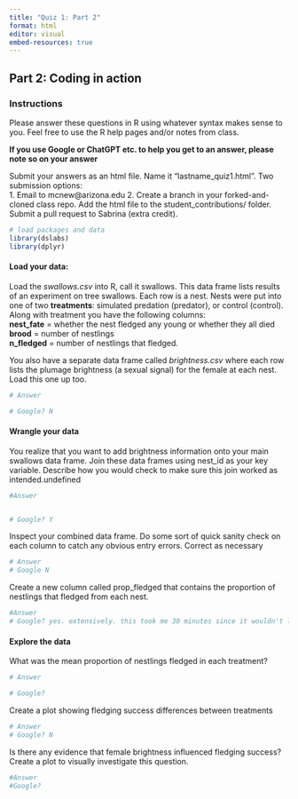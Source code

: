 ```yaml
---
title: "Quiz 1: Part 2"
format: html
editor: visual
embed-resources: true
---
```


## Part 2: Coding in action

### Instructions

Please answer these questions in R using whatever syntax makes sense to you. Feel free to use the R help pages and/or notes from class.

**If you use Google or ChatGPT etc. to help you get to an answer, please note so on your answer**

Submit your answers as an html file. Name it "lastname_quiz1.html". Two submission options:\
1. Email to mcnew\@arizona.edu 2. Create a branch in your forked-and-cloned class repo. Add the html file to the student_contributions/ folder. Submit a pull request to Sabrina (extra credit).

```r
# load packages and data 
library(dslabs)
library(dplyr)
```

#### Load your data:

Load the *swallows.csv* into R, call it swallows. This data frame lists results of an experiment on tree swallows. Each row is a nest. Nests were put into one of two **treatments**: simulated predation (predator), or control (control). Along with treatment you have the following columns:\
**nest_fate** = whether the nest fledged any young or whether they all died\
**brood** = number of nestlings\
**n_fledged** = number of nestlings that fledged.

You also have a separate data frame called *brightness.csv* where each row lists the plumage brightness (a sexual signal) for the female at each nest. Load this one up too.

```r
# Answer 

# Google? N

```

#### Wrangle your data

You realize that you want to add brightness information onto your main swallows data frame. Join these data frames using nest_id as your key variable. Describe how you would check to make sure this join worked as intended.undefined

```r
#Answer


# Google? Y

```

Inspect your combined data frame. Do some sort of quick sanity check on each column to catch any obvious entry errors. Correct as necessary

```r
# Answer
# Google N

```

Create a new column called prop_fledged that contains the proportion of nestlings that fledged from each nest.

```r
#Answer
# Google? yes. extensively. this took me 30 minutes since it wouldn't let me use the tidyverse mutate
```

#### Explore the data

What was the mean proportion of nestlings fledged in each treatment?

```r
# Answer 

# Google?
```

Create a plot showing fledging success differences between treatments

```r
# Answer
# Google? N

```

Is there any evidence that female brightness influenced fledging success? Create a plot to visually investigate this question.

```r
#Answer
#Google?
```
